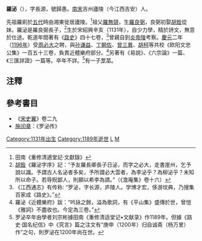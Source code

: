 '''羅泌'''（{{bd|1131年||1189年?}}），字長源，號歸愚。[[南宋|南宋]]吉州廬陵（今江西吉安）人。

先祖羅崱於[[五代|五代]]時由湘東徙居廬陵。<ref>田南《重修清適堂記·文獻錄》</ref>祖父[[羅無競|羅無競]]，生[[羅良弼|羅良弼]]，良弼初娶[[胡銓|胡銓]]從妹。羅泌是羅良弼長子，<ref>[[胡銓|胡銓]]《羅泌字序》記：“予友羅長卿長子日泌，而字之必大，走書崖州，乞予說以識。予謂古人名泌者多矣，予所謂必大雲者，為李泌乎？為柳泌乎？未知所以命子。若辱貺鄙人，則願以希李為請。”（《澹庵集》卷十六）</ref>生於宋紹興辛亥（1131年），自少力學，精於詩文，無意於仕途。乾道年間著有《[[路史|路史]]》四十七卷，<ref>《江西通志》有传称: “罗泌，字长源，庐陵人。学博才宏，侈游坟典，乃搜集百家成《路史》。”</ref>曾親自到[[炎帝陵|炎帝陵]]考察。[[慶元|慶元]]二年（[[1196年|1196年]]）受[[周必大|周必大]]之聘，與[[孙谦益|孙谦益]]、[[丁朝佐|丁朝佐]]、[[曾三異|曾三異]]、[[胡柯|胡柯]]等共校《欧阳文忠公集》一百五十三卷，負責近體樂府部分。<ref>羅泌《近體樂府》跋：“吟詠之餘，溢為歌詞，有《平山集》盛傳於世，曾愷《雅詞》不盡收也。今定為三卷。”</ref>另著有《易說》、《六宗論》一篇、《三匯詳證》一篇等。卒年不詳。<ref>罗泌卒年由學者刘宗彬據田南《重修清适堂记•文献录》作1189年。但據《路史·国名纪信》中《究言》篇之注文有“庚申（1200年）归自诚斋（杨万里）作”之句，則罗泌在1200年尚在世。</ref>有一子[[罗苹_(宋朝)|罗苹]]。

==注釋==
{{reflist}}

==參考書目==
* 《[[宋史翼|宋史翼]]》卷二九
* [[施闰章|施闰章]]：《罗泌传》

[[Category:1131年出生|Category:1131年出生]]
[[Category:1189年逝世|Category:1189年逝世]]
[[Category:宋朝歷史學家|L]]
[[Category:羅姓|M]]